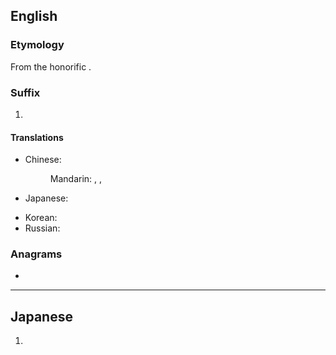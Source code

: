 ==English==

===Etymology===
From the {{bor|en|ja|-}} honorific {{m|ja|ちゃん|tr=-chan}}.

===Suffix===
{{en-suffix}}

# {{lb|en|anime and manga fandom}} {{non-gloss definition|Appended to a girl or woman's name to add politeness, such as "miss" or "ma'am" in English. It is sometimes used to denote cuteness or familiarity, which may be considered incorrect.}}

====Translations====
{{trans-top|nominal affix indicating familiarity}}
* Chinese:
*: Mandarin: {{t+|cmn|小|tr=xiǎo-|sc=Hani}}, {{t+|cmn|醬|sc=Hani}}, {{t+|cmn|酱|tr=-jiàng|sc=Hani}}
* Japanese: {{t+|ja|ちゃん|tr=-chan}}
{{trans-mid}}
* Korean: {{t+|ko|짱}}
* Russian: {{t|ru|-тян}}
{{trans-bottom}}

===Anagrams===
* {{anagrams|en|Cahn}}

----

==Japanese==
{{ja-romaji}}

# {{ja-romanization of|ちゃん}}